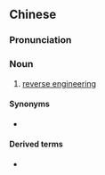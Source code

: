 ==Chinese==
{{zh-forms|type=22}}

===Pronunciation===
{{zh-pron
|m=fǎnxiàng gōngchéng
|c=faan2 hoeng3 gung1 cing4
|cat=n
}}

===Noun===
{{zh-noun}}

# [[reverse engineering]]
#: {{zh-x|如何 合法 實施 '''反向.工程'''？|How can one carry out '''reverse engineering''' lawfully?}}

====Synonyms====
* {{zh-l|逆向工程}}

====Derived terms====
* {{zh-l|反向工程者}}